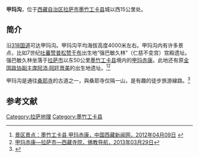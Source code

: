 '''甲玛沟'''，位于[[西藏自治区|西藏自治区]][[拉萨市|拉萨市]][[墨竹工卡县|墨竹工卡县]]城以西15公里处。

==简介==
沿[[318国道|318国道]]可达甲玛沟。甲玛沟平均海拔高度4000米左右。甲玛沟内有许多景点，比如7世纪[[吐蕃|吐蕃]][[赞普|赞普]][[松赞干布|松赞干布]]出生地“强巴敏久林”（仁慈不变宫）宫殿遗址。强巴敏久林坐落于[[拉萨市|拉萨市]]以东50公里[[墨竹工卡县|墨竹工卡县]]境内的[[甲玛赤康|甲玛赤康]]。此地还有原[[全国政协副主席|全国政协副主席]][[阿沛·阿旺晋美|阿沛·阿旺晋美]]的出生地遗址。<ref name=jingqu>[http://www.chinatibetnews.com/lasapindao/2012-04/09/content_930139.htm 景区景点：墨竹工卡县 甲玛赤康，中国西藏新闻网，2012年04月09日] {{webarchive|url=https://web.archive.org/web/20120611195950/http://chinatibetnews.com/lasapindao/2012-04/09/content_930139.htm |date=2012年6月11日 }}</ref><ref name=fjdh>[http://www.fjdh.com/ffzt/fjhy/ahsy2013/03/195717220833.html 甲玛赤康—拉萨市—西藏寺院，佛教导航，2013年03月29日]{{Dead link|date=2018年6月 |bot=InternetArchiveBot |fix-attempted=no }}</ref>

甲玛沟是通往[[桑耶寺|桑耶寺]]的古道之一，與桑耶寺仅隔一山，是有趣的徒步旅游線路。<ref name=tzmy>{{Cite web |url=http://www.chinafair.org.cn/China/Item/Project_288143c.html |title=墨竹工卡縣甲瑪鄉“松贊干布”出生地，中国国际投资贸易洽谈会，于2013-08-07查阅 |access-date=2013-08-08 |archive-url=https://web.archive.org/web/20160305024305/http://chinafair.org.cn/china/item/project_288143c.html |archive-date=2016-03-05 |dead-url=yes }}</ref>

==参考文献==
{{reflist}}

{{拉萨地标}}
[[Category:拉萨地理|Category:拉萨地理]]
[[Category:墨竹工卡县|Category:墨竹工卡县]]